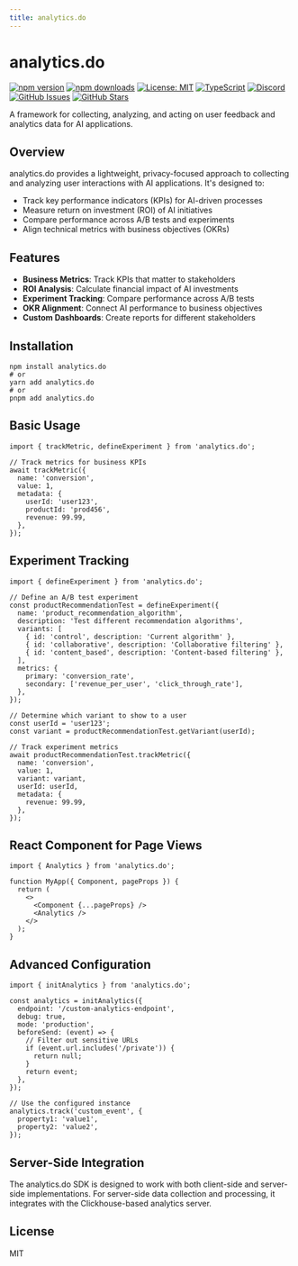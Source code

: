 ```yaml
---
title: analytics.do
---
```


# analytics.do

[![npm version](https://img.shields.io/npm/v/analytics.do.svg)](https://www.npmjs.com/package/analytics.do)
[![npm downloads](https://img.shields.io/npm/dm/analytics.do.svg)](https://www.npmjs.com/package/analytics.do)
[![License: MIT](https://img.shields.io/badge/License-MIT-blue.svg)](https://opensource.org/licenses/MIT)
[![TypeScript](https://img.shields.io/badge/TypeScript-4.9.5-blue.svg)](https://www.typescriptlang.org/)
[![Discord](https://img.shields.io/badge/Discord-Join%20Chat-7289da?logo=discord&logoColor=white)](https://discord.gg/tafnNeUQdm)
[![GitHub Issues](https://img.shields.io/github/issues/drivly/ai.svg)](https://github.com/drivly/ai/issues)
[![GitHub Stars](https://img.shields.io/github/stars/drivly/ai.svg)](https://github.com/drivly/ai)

A framework for collecting, analyzing, and acting on user feedback and analytics data for AI applications.

## Overview

analytics.do provides a lightweight, privacy-focused approach to collecting and analyzing user interactions with AI applications. It's designed to:

- Track key performance indicators (KPIs) for AI-driven processes
- Measure return on investment (ROI) of AI initiatives
- Compare performance across A/B tests and experiments
- Align technical metrics with business objectives (OKRs)

## Features

- **Business Metrics**: Track KPIs that matter to stakeholders
- **ROI Analysis**: Calculate financial impact of AI investments
- **Experiment Tracking**: Compare performance across A/B tests
- **OKR Alignment**: Connect AI performance to business objectives
- **Custom Dashboards**: Create reports for different stakeholders

## Installation

```text
npm install analytics.do
# or
yarn add analytics.do
# or
pnpm add analytics.do
```

## Basic Usage

```text
import { trackMetric, defineExperiment } from 'analytics.do';

// Track metrics for business KPIs
await trackMetric({
  name: 'conversion',
  value: 1,
  metadata: {
    userId: 'user123',
    productId: 'prod456',
    revenue: 99.99,
  },
});
```

## Experiment Tracking

```text
import { defineExperiment } from 'analytics.do';

// Define an A/B test experiment
const productRecommendationTest = defineExperiment({
  name: 'product_recommendation_algorithm',
  description: 'Test different recommendation algorithms',
  variants: [
    { id: 'control', description: 'Current algorithm' },
    { id: 'collaborative', description: 'Collaborative filtering' },
    { id: 'content_based', description: 'Content-based filtering' },
  ],
  metrics: {
    primary: 'conversion_rate',
    secondary: ['revenue_per_user', 'click_through_rate'],
  },
});

// Determine which variant to show to a user
const userId = 'user123';
const variant = productRecommendationTest.getVariant(userId);

// Track experiment metrics
await productRecommendationTest.trackMetric({
  name: 'conversion',
  value: 1,
  variant: variant,
  userId: userId,
  metadata: {
    revenue: 99.99,
  },
});
```

## React Component for Page Views

```text
import { Analytics } from 'analytics.do';

function MyApp({ Component, pageProps }) {
  return (
    <>
      <Component {...pageProps} />
      <Analytics />
    </>
  );
}
```

## Advanced Configuration

```text
import { initAnalytics } from 'analytics.do';

const analytics = initAnalytics({
  endpoint: '/custom-analytics-endpoint',
  debug: true,
  mode: 'production',
  beforeSend: (event) => {
    // Filter out sensitive URLs
    if (event.url.includes('/private')) {
      return null;
    }
    return event;
  },
});

// Use the configured instance
analytics.track('custom_event', {
  property1: 'value1',
  property2: 'value2',
});
```

## Server-Side Integration

The analytics.do SDK is designed to work with both client-side and server-side implementations. For server-side data collection and processing, it integrates with the Clickhouse-based analytics server.

## License

MIT
